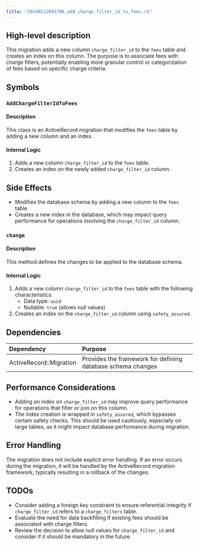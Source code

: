 ```yaml
---
title: "20240112091706_add_charge_filter_id_to_fees.rb"
---
```


## High-level description
This migration adds a new column `charge_filter_id` to the `fees` table and creates an index on this column. The purpose is to associate fees with charge filters, potentially enabling more granular control or categorization of fees based on specific charge criteria.

## Symbols

### `AddChargeFilterIdToFees`
#### Description
This class is an ActiveRecord migration that modifies the `fees` table by adding a new column and an index.

#### Internal Logic
1. Adds a new column `charge_filter_id` to the `fees` table.
2. Creates an index on the newly added `charge_filter_id` column.

## Side Effects
- Modifies the database schema by adding a new column to the `fees` table.
- Creates a new index in the database, which may impact query performance for operations involving the `charge_filter_id` column.

### `change`
#### Description
This method defines the changes to be applied to the database schema.

#### Internal Logic
1. Adds a new column `charge_filter_id` to the `fees` table with the following characteristics:
   - Data type: `uuid`
   - Nullable: `true` (allows null values)
2. Creates an index on the `charge_filter_id` column using `safety_assured`.

## Dependencies
| Dependency | Purpose |
|:-----------|:--------|
| ActiveRecord::Migration | Provides the framework for defining database schema changes |

## Performance Considerations
- Adding an index on `charge_filter_id` may improve query performance for operations that filter or join on this column.
- The index creation is wrapped in `safety_assured`, which bypasses certain safety checks. This should be used cautiously, especially on large tables, as it might impact database performance during migration.

## Error Handling
The migration does not include explicit error handling. If an error occurs during the migration, it will be handled by the ActiveRecord migration framework, typically resulting in a rollback of the changes.

## TODOs
- Consider adding a foreign key constraint to ensure referential integrity if `charge_filter_id` refers to a `charge_filters` table.
- Evaluate the need for data backfilling if existing fees should be associated with charge filters.
- Review the decision to allow null values for `charge_filter_id` and consider if it should be mandatory in the future.